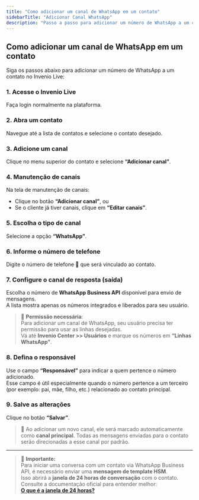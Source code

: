 ```yaml
---
title: "Como adicionar um canal de WhatsApp em um contato"
sidebarTitle: "Adicionar Canal WhatsApp"
description: "Passo a passo para adicionar um número de WhatsApp a um contato no Invenio Live."
---
```



## Como adicionar um canal de WhatsApp em um contato

Siga os passos abaixo para adicionar um número de WhatsApp a um contato no Invenio Live:

### 1. Acesse o Invenio Live
Faça login normalmente na plataforma.

### 2. Abra um contato
Navegue até a lista de contatos e selecione o contato desejado.

### 3. Adicione um canal
Clique no menu superior do contato e selecione **“Adicionar canal”**.

### 4. Manutenção de canais
Na tela de manutenção de canais:

- Clique no botão **“Adicionar canal”**, ou
- Se o cliente já tiver canais, clique em **“Editar canais”**.

### 5. Escolha o tipo de canal
Selecione a opção **“WhatsApp”**.

### 6. Informe o número de telefone
Digite o número de telefone 📱 que será vinculado ao contato.

### 7. Configure o canal de resposta (saída)
Escolha o número de **WhatsApp Business API** disponível para envio de mensagens.  
A lista mostra apenas os números integrados e liberados para seu usuário.

> 🔐 **Permissão necessária**:  
> Para adicionar um canal de WhatsApp, seu usuário precisa ter permissão para usar as linhas desejadas.  
> Vá até **Invenio Center >> Usuários** e marque os números em **“Linhas WhatsApp”**.

### 8. Defina o responsável
Use o campo **“Responsável”** para indicar a quem pertence o número adicionado.  
Esse campo é útil especialmente quando o número pertence a um terceiro (por exemplo: pai, mãe, filho, etc.) relacionado ao contato principal.

### 9. Salve as alterações
Clique no botão **“Salvar”**.

> 📌 Ao adicionar um novo canal, ele será marcado automaticamente como **canal principal**. Todas as mensagens enviadas para o contato serão direcionadas a esse canal por padrão.

---

> 🔔 **Importante:**  
> Para iniciar uma conversa com um contato via WhatsApp Business API, é necessário enviar uma **mensagem de template HSM**.  
> Isso abrirá a **janela de 24 horas de conversação** com o contato.  
> Consulte a documentação oficial para entender melhor:  
> **[O que é a janela de 24 horas?](https://www.whatsapp.com/business/platform)**
